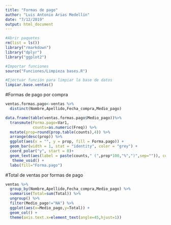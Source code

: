 ```yaml
---
title: "Formas de pago"
author: "Luis Antonio Arias Medellín"
date: "7/12/2019"
output: html_document
---
```


```r
#Abrir paquetes
rm(list = ls())
library("rmarkdown")
library("dplyr")
library("ggplot2")

#Importar funciones
source("Funciones/Limpieza bases.R")

#Ejectuar función para limpiar la base de datos
limpiar.base.ventas()
```

#Formas de pago por compra
```r

ventas.formas.pago<-ventas %>% 
  distinct(Nombre,Apellido,Fecha_compra,Medio_pago)

data.frame(table(ventas.formas.pago$Medio_pago))%>% 
  transmute(Forma.pago=Var1,
            counts=as.numeric(Freq)) %>% 
  mutate(prop=round(prop.table(counts),4)) %>% 
  arrange(desc(prop)) %>%
  ggplot(aes(x = "", y = prop, fill = Forma.pago)) +
  geom_bar(width = 1, stat = "identity", color = "grey") +
  coord_polar("y", start = 0)+
  geom_text(aes(label = paste(counts," (",prop*100,"%",")",sep="")), color = "black",fontface="bold",position = position_stack(vjust = 0.5)) +
   theme_void() +
  labs(fill="Forma.pago")
```

#Total de ventas por formas de pago

```r
ventas %>% 
  group_by(Nombre,Apellido,Fecha_compra,Medio_pago) %>% 
  summarise(Total=sum(Total)) %>% 
  ungroup() %>% 
  filter(Medio_pago!="NA") %>% 
  ggplot(aes(x=Medio_pago,y=Total)) + 
  geom_col() +
  theme(axis.text.x=element_text(angle=45,hjust=1))
```

